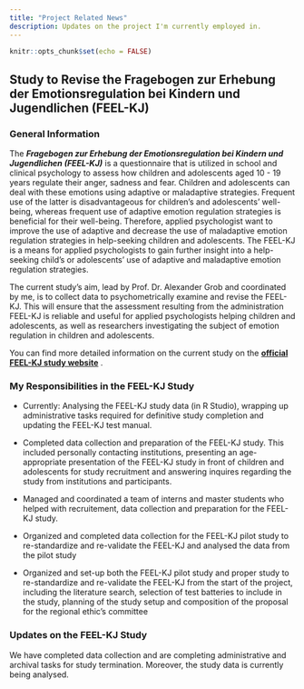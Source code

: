 ```yaml
---
title: "Project Related News"
description: Updates on the project I'm currently employed in.
---
```


```r
knitr::opts_chunk$set(echo = FALSE)
```

Study to Revise the Fragebogen zur Erhebung der Emotionsregulation bei Kindern und Jugendlichen (FEEL-KJ)
---

### General Information



The _**Fragebogen zur Erhebung der Emotionsregulation bei Kindern und Jugendlichen (FEEL-KJ)**_
is a questionnaire that is utilized in school and clinical psychology to assess how children and adolescents aged 10 - 19 years regulate their anger, sadness and fear. Children and adolescents can deal with these emotions using adaptive or maladaptive strategies. Frequent use of the latter is disadvantageous for children's and adolescents' well-being, whereas frequent use of adaptive emotion regulation strategies is beneficial for their well-being. Therefore, applied psychologist want to improve the use of adaptive and decrease the use of maladaptive emotion regulation strategies in help-seeking children and adolescents. The FEEL-KJ is a means for applied psychologists to gain further insight into a help-seeking child's or adolescents' use of adaptive and maladaptive emotion regulation strategies. 


The current study's aim, lead by Prof. Dr. Alexander Grob and coordinated by me, is to collect data to psychometrically examine and revise the FEEL-KJ. This will ensure that the assessment resulting from the administration FEEL-KJ is reliable and useful for applied psychologists helping children and adolescents, as well as researchers investigating the subject of emotion regulation in children and adolescents. 


You can find more detailed information on the current study on the **[official FEEL-KJ study website](https://psychologie.unibas.ch/de/fakultaet/abteilungen/entwicklungs-und-persoenlichkeitspsychologie/forschung/feel-kj/)** .






### My Responsibilities in the FEEL-KJ Study




- Currently: Analysing the FEEL-KJ study data (in R Studio), wrapping up administrative tasks
required for definitive study completion and updating the FEEL-KJ test manual.
 
- Completed data collection and preparation of the FEEL-KJ study. This included personally contacting institutions, presenting an age-appropriate presentation of the FEEL-KJ study in front of children and adolescents for study recruitment and answering inquires regarding the study from institutions and participants. 
- Managed and coordinated a team of interns and master students who helped with recruitement, data collection and preparation for the FEEL-KJ study. 
- Organized and completed data collection for the FEEL-KJ pilot study to re-standardize and re-validate the FEEL-KJ and analysed the data from the pilot study
- Organized and set-up both the FEEL-KJ pilot study and proper study to re-standardize and re-validate the FEEL-KJ from the start of the project, including the literature search, selection of test batteries to include in the study, planning of the study setup and composition of the proposal for the regional ethic’s committee






### Updates on the FEEL-KJ Study



We have completed data collection and are completing administrative and archival tasks for 
study termination. Moreover, the study data is currently being analysed. 
